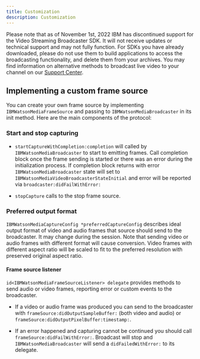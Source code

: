```yaml
---
title: Customization
description: Customization
---
```


<InlineNotification kind="warning">

Please note that as of November 1st, 2022 IBM has discontinued support for the Video Streaming Broadcaster SDK. It will not receive updates or technical support and may not fully function. For SDKs you have already downloaded, please do not use them to build applications to access the broadcasting functionality, and delete them from your archives. You may find information on alternative methods to broadcast live video to your channel on our [Support Center](https://support.video.ibm.com/hc/en-us/categories/200545448-Broadcasting-on-IBM-Watson-Media).

</InlineNotification>

## Implementing a custom frame source

You can create your own frame source by implementing `IBMWatsonMediaFrameSource` and passing to `IBMWatsonMediaBroadcaster` in its init method. Here are the main components of the protocol:

### Start and stop capturing

- `startCaptureWithCompletion:completion` will called by `IBMWatsonMediaBroadcaster` to start to emitting frames. Call completion block once the frame sending is started or there was an error during the initialization process. If completion block returns with error `IBMWatsonMediaBroadcaster` state will set to `IBMWatsonMediaVideoBroadcasterStateInitial` and error will be reported via `broadcaster:didFailWithError:`

- `stopCapture` calls to the stop frame source.

### Preferred output format

`IBMWatsonMediaCaptureConfig *preferredCaptureConfig` describes ideal output format of video and audio frames that source should send to the broadcaster. It may change during the session. Note that sending video or audio frames with different format will cause conversion. Video frames with different aspect ratio will be scaled to fit to the preferred resolution with preserved original aspect ratio.

#### Frame source listener

`id<IBMWatsonMediaFrameSourceListener> delegate` provides methods to send audio or video frames, reporting error or custom events to the broadcaster.

- If a video or audio frame was produced you can send to the broadcaster with `frameSource:didOutputSampleBuffer:` (both video and audio) or `frameSource:didOutputPixelBuffer:timestamp:`.

- If an error happened and capturing cannot be continued you should call `frameSource:didFailWithError:`. Broadcast will stop and `IBMWatsonMediaBroadcaster` will send a `didFailedWithError:` to its delegate.
